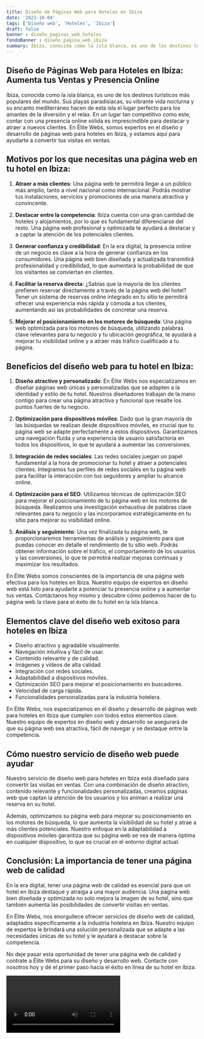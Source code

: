 ```yaml
---
title: Diseño de Páginas Web para Hoteles en Ibiza
date: '2023-10-04'
tags: ['Diseño web', 'Hoteles', 'Ibiza']
draft: false
banner : diseño_paginas_web_hoteles
fondoBanner : diseño_pagina_web_ibiza
summary: Ibiza, conocida como la isla blanca, es uno de los destinos turísticos más populares del mundo. Sus playas paradisíacas, su vibrante vida nocturna y su encanto mediterráneo hacen de esta isla el lugar perfecto para los amantes de la diversión y el relax. En un lugar tan competitivo como este, contar con una presencia online sólida es imprescindible para destacar y atraer a nuevos clientes. En Élite Webs, somos expertos en el diseño y desarrollo de páginas web para hoteles en Ibiza, y estamos aquí para ayudarte a convertir tus visitas en ventas.
---
```


## Diseño de Páginas Web para Hoteles en Ibiza: Aumenta tus Ventas y Presencia Online

Ibiza, conocida como la isla blanca, es uno de los destinos turísticos más populares del mundo. Sus playas paradisíacas, su vibrante vida nocturna y su encanto mediterráneo hacen de esta isla el lugar perfecto para los amantes de la diversión y el relax. En un lugar tan competitivo como este, contar con una presencia online sólida es imprescindible para destacar y atraer a nuevos clientes. En Élite Webs, somos expertos en el diseño y desarrollo de páginas web para hoteles en Ibiza, y estamos aquí para ayudarte a convertir tus visitas en ventas.

## Motivos por los que necesitas una página web en tu hotel en Ibiza:

1. **Atraer a más clientes**: Una página web te permitirá llegar a un público más amplio, tanto a nivel nacional como internacional. Podrás mostrar tus instalaciones, servicios y promociones de una manera atractiva y convincente.

2. **Destacar entre la competencia**: Ibiza cuenta con una gran cantidad de hoteles y alojamientos, por lo que es fundamental diferenciarse del resto. Una página web profesional y optimizada te ayudará a destacar y a captar la atención de los potenciales clientes.

3. **Generar confianza y credibilidad**: En la era digital, la presencia online de un negocio es clave a la hora de generar confianza en los consumidores. Una página web bien diseñada y actualizada transmitirá profesionalidad y credibilidad, lo que aumentará la probabilidad de que los visitantes se conviertan en clientes.

4. **Facilitar la reserva directa**: ¿Sabías que la mayoría de los clientes prefieren reservar directamente a través de la página web del hotel? Tener un sistema de reservas online integrado en tu sitio te permitirá ofrecer una experiencia más rápida y cómoda a tus clientes, aumentando así las probabilidades de concretar una reserva.

5. **Mejorar el posicionamiento en los motores de búsqueda**: Una página web optimizada para los motores de búsqueda, utilizando palabras clave relevantes para tu negocio y tu ubicación geográfica, te ayudará a mejorar tu visibilidad online y a atraer más tráfico cualificado a tu página.

## Beneficios del diseño web para tu hotel en Ibiza:

1. **Diseño atractivo y personalizado**: En Élite Webs nos especializamos en diseñar páginas web únicas y personalizadas que se adapten a la identidad y estilo de tu hotel. Nuestros diseñadores trabajan de la mano contigo para crear una página atractiva y funcional que resalte los puntos fuertes de tu negocio.

2. **Optimización para dispositivos móviles**: Dado que la gran mayoría de las búsquedas se realizan desde dispositivos móviles, es crucial que tu página web se adapte perfectamente a estos dispositivos. Garantizamos una navegación fluida y una experiencia de usuario satisfactoria en todos los dispositivos, lo que te ayudará a aumentar las conversiones.

3. **Integración de redes sociales**: Las redes sociales juegan un papel fundamental a la hora de promocionar tu hotel y atraer a potenciales clientes. Integramos tus perfiles de redes sociales en tu página web para facilitar la interacción con tus seguidores y ampliar tu alcance online.

4. **Optimización para el SEO**: Utilizamos técnicas de optimización SEO para mejorar el posicionamiento de tu página web en los motores de búsqueda. Realizamos una investigación exhaustiva de palabras clave relevantes para tu negocio y las incorporamos estratégicamente en tu sitio para mejorar su visibilidad online.

5. **Análisis y seguimiento**: Una vez finalizada tu página web, te proporcionaremos herramientas de análisis y seguimiento para que puedas conocer en detalle el rendimiento de tu sitio web. Podrás obtener información sobre el tráfico, el comportamiento de los usuarios y las conversiones, lo que te permitirá realizar mejoras continuas y maximizar los resultados.

En Élite Webs somos conscientes de la importancia de una página web efectiva para los hoteles en Ibiza. Nuestro equipo de expertos en diseño web está listo para ayudarte a potenciar tu presencia online y a aumentar tus ventas. Contáctanos hoy mismo y descubre cómo podemos hacer de tu página web la clave para el éxito de tu hotel en la isla blanca.

<GifSeo />

<Cta />

## Elementos clave del diseño web exitoso para hoteles en Ibiza

- Diseño atractivo y agradable visualmente.
- Navegación intuitiva y fácil de usar.
- Contenido relevante y de calidad.
- Imágenes y videos de alta calidad.
- Integración con redes sociales.
- Adaptabilidad a dispositivos móviles.
- Optimización SEO para mejorar el posicionamiento en buscadores.
- Velocidad de carga rápida.
- Funcionalidades personalizadas para la industria hotelera.

En Élite Webs, nos especializamos en el diseño y desarrollo de páginas web para hoteles en Ibiza que cumplen con todos estos elementos clave. Nuestro equipo de expertos en diseño web y desarrollo se asegurará de que su página web sea atractiva, fácil de navegar y se destaque entre la competencia.

## Cómo nuestro servicio de diseño web puede ayudar

Nuestro servicio de diseño web para hoteles en Ibiza está diseñado para convertir las visitas en ventas. Con una combinación de diseño atractivo, contenido relevante y funcionalidades personalizadas, creamos páginas web que captan la atención de los usuarios y los animan a realizar una reserva en su hotel.

Además, optimizamos su página web para mejorar su posicionamiento en los motores de búsqueda, lo que aumenta la visibilidad de su hotel y atrae a más clientes potenciales. Nuestro enfoque en la adaptabilidad a dispositivos móviles garantiza que su página web se vea de manera óptima en cualquier dispositivo, lo que es crucial en el entorno digital actual.

## Conclusión: La importancia de tener una página web de calidad

En la era digital, tener una página web de calidad es esencial para que un hotel en Ibiza destaque y atraiga a una mayor audiencia. Una página web bien diseñada y optimizada no solo mejora la imagen de su hotel, sino que también aumenta las posibilidades de convertir visitas en ventas.

En Élite Webs, nos enorgullece ofrecer servicios de diseño web de calidad, adaptados específicamente a la industria hotelera en Ibiza. Nuestro equipo de expertos le brindará una solución personalizada que se adapte a las necesidades únicas de su hotel y le ayudará a destacar sobre la competencia.

No deje pasar esta oportunidad de tener una página web de calidad y contrate a Élite Webs para su diseño y desarrollo web. Contacte con nosotros hoy y dé el primer paso hacia el éxito en línea de su hotel en Ibiza.

<Video />

<CtaBot job='Hoteles' city='Ibiza'/>

<Gmaps query='Ibiza+españa+maps' />